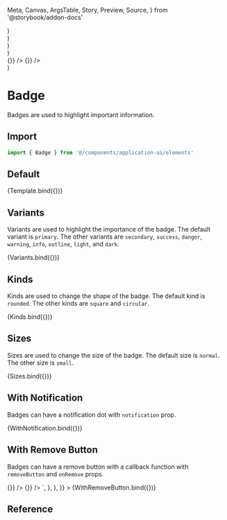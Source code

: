   Meta,
  Canvas,
  ArgsTable,
  Story,
  Preview,
  Source,
} from '@storybook/addon-docs'

<Meta title="Application UI/Elements/Badge" component={Badge} />


  <div className="flex gap-2 items-center">
    <Badge text="Primary" {...args} />
    <Badge text="Secondary" variant="secondary" {...args} />
    <Badge text="Success" variant="success" {...args} />
    <Badge text="Danger" variant="danger" {...args} />
    <Badge text="Warning" variant="warning" {...args} />
    <Badge text="Info" variant="info" {...args} />
    <Badge text="Outline" variant="outline" {...args} />
    <Badge text="Light" variant="light" {...args} />
    <Badge text="Dark" variant="dark" {...args} />
  </div>
)

  <div className="flex gap-2 items-center">
    <Badge text="Square" kind="square" {...args} />
    <Badge text="Rounded" kind="rounded" {...args} />
    <Badge text="Circular" kind="circular" {...args} />
  </div>
)

  <div className="flex gap-2 items-end">
    <Badge text="Small" size="sm" {...args} />
    <Badge text="Normal" {...args} />
  </div>
)

  <div className="flex gap-2 items-end">
    <Badge text="Badge" notification size="sm" {...args} />
    <Badge text="Badge" notification {...args} />
  </div>
)

  <div className="flex gap-2 items-end">
    <Badge text="Badge" size="sm" withRemove {...args} onRemove={() => {}} />
    <Badge text="Badge" withRemove {...args} onRemove={() => {}} />
  </div>
)

# Badge

Badges are used to highlight important information.

## Import

```js
import { Badge } from '@/components/application-ui/elements'
```

## Default

<Canvas>
  <Story name="Default">{Template.bind({})}</Story>
</Canvas>

## Variants

Variants are used to highlight the importance of the badge. The default variant is `primary`. The other variants are `secondary`, `success`, `danger`, `warning`, `info`, `outline`, `light`, and `dark`.

<Canvas>
  <Story name="Variants">{Variants.bind({})}</Story>
</Canvas>

## Kinds

Kinds are used to change the shape of the badge. The default kind is `rounded`. The other kinds are `square` and `circular`.

<Canvas>
  <Story name="Kinds">{Kinds.bind({})}</Story>
</Canvas>

## Sizes

Sizes are used to change the size of the badge. The default size is `normal`. The other size is `small`.

<Canvas>
  <Story name="Sizes">{Sizes.bind({})}</Story>
</Canvas>

## With Notification

Badges can have a notification dot with `notification` prop.

<Canvas>
  <Story name="With Notification">{WithNotification.bind({})}</Story>
</Canvas>

## With Remove Button

Badges can have a remove button with a callback function with `removeButton` and `onRemove` props.

<Canvas>
  <Story
    name="With Remove Button"
    parameters={{
      docs: {
        source: {
          code: `
<Badge text="Badge" size="sm" withRemove onRemove={() => {}} />
<Badge text="Badge" withRemove onRemove={() => {}} />
          `,
        },
      },
    }}
  >
    {WithRemoveButton.bind({})}
  </Story>
</Canvas>

## Reference

<ArgsTable of={Badge} />
